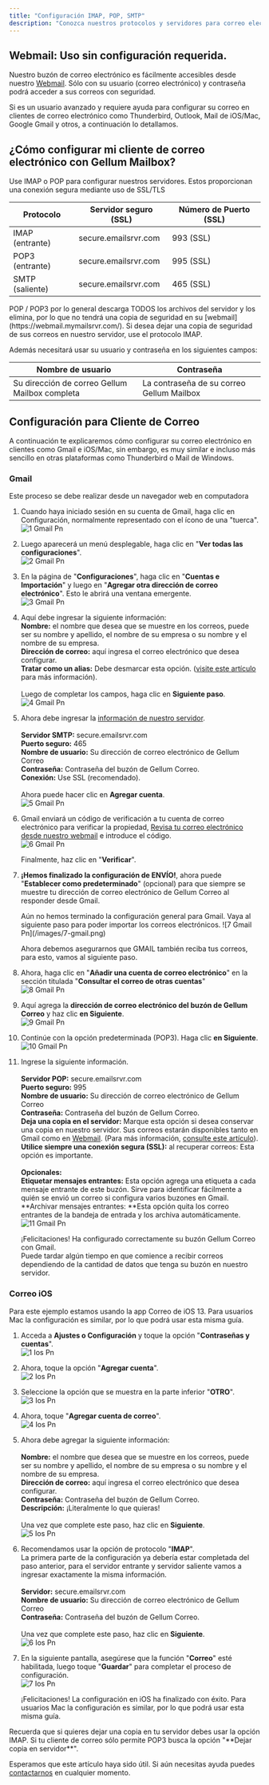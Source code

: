 ```yaml
---
title: "Configuración IMAP, POP, SMTP"
description: "Conozca nuestros protocolos y servidores para correo electrónico empresarial."
---
```


## Webmail: Uso sin configuración requerida.

Nuestro buzón de correo electrónico es fácilmente accesibles desde nuestro [Webmail](https://webmail.mymailsrvr.com/). Sólo con su usuario (correo electrónico) y contraseña podrá acceder a sus correos con seguridad.

Si es un usuario avanzado y requiere ayuda para configurar su correo en clientes de correo electrónico como Thunderbird, Outlook, Mail de iOS/Mac, Google Gmail y otros, a continuación lo detallamos.

## ¿Cómo configurar mi cliente de correo electrónico con Gellum Mailbox?

Use IMAP o POP para configurar nuestros servidores. Estos proporcionan una conexión segura mediante uso de SSL/TLS

| Protocolo       | Servidor seguro (SSL) | Número de Puerto (SSL) |
| --------------- | --------------------- | ---------------------- |
| IMAP (entrante) | secure.emailsrvr.com  | 993 (SSL)              |
| POP3 (entrante) | secure.emailsrvr.com  | 995 (SSL)              |
| SMTP (saliente) | secure.emailsrvr.com  | 465 (SSL)              |

<Warning>
  POP / POP3 por lo general descarga TODOS los archivos del servidor y los elimina, por lo que no tendrá una copia de seguridad en su [webmail](https://webmail.mymailsrvr.com/). Si desea dejar una copia de seguridad de sus correos en nuestro servidor, use el protocolo IMAP.
</Warning>

Además necesitará usar su usuario y contraseña en los siguientes campos:

| Nombre de usuario                              | Contraseña                                |
| ---------------------------------------------- | ----------------------------------------- |
| Su dirección de correo Gellum Mailbox completa | La contraseña de su correo Gellum Mailbox |

## Configuración para Cliente de Correo

A continuación te explicaremos cómo configurar su correo electrónico en clientes como Gmail e iOS/Mac, sin embargo, es muy similar e incluso más sencillo en otras plataformas como Thunderbird o Mail de Windows.

### Gmail

Este proceso se debe realizar desde un navegador web en computadora

 1. Cuando haya iniciado sesión en su cuenta de Gmail, haga clic en Configuración, normalmente representado con el ícono de una "tuerca".\
    ![1 Gmail Pn](/images/1-gmail.png)
 2. Luego aparecerá un menú desplegable, haga clic en "**Ver todas las configuraciones**".\
    ![2 Gmail Pn](/images/2-gmail.png)
 3. En la página de "**Configuraciones**", haga clic en "**Cuentas e Importación**" y luego en "**Agregar otra dirección de correo electrónico**". Esto le abrirá una ventana emergente.\
    ![3 Gmail Pn](/images/3-gmail.png)
 4. Aquí debe ingresar la siguiente información:\
    **Nombre:** el nombre que desea que se muestre en los correos, puede ser su nombre y apellido, el nombre de su empresa o su nombre y el nombre de su empresa.\
    **Dirección de correo:** aquí ingresa el correo electrónico que desea configurar.\
    **Tratar como un alias:** Debe desmarcar esta opción. ([visite este artículo](https://support.google.com/a/answer/1710338) para más información).\
    \
    Luego de completar los campos, haga clic en **Siguiente paso**.\
    ![4 Gmail Pn](/images/4-gmail.png)
 5. Ahora debe ingresar la [información de nuestro servidor](#%C2%BFc%C3%B3mo-configurar-mi-cliente-de-correo-electr%C3%B3nico-con-gellum-mailbox%3F).\
    \
    **Servidor SMTP:** secure.emailsrvr.com\
    **Puerto seguro:** 465\
    **Nombre de usuario:** Su dirección de correo electrónico de Gellum Correo\
    **Contraseña:** Contraseña del buzón de Gellum Correo.\
    **Conexión:** Use SSL (recomendado).\
    \
    Ahora puede hacer clic en **Agregar cuenta**.\
    ![5 Gmail Pn](/images/5-gmail.png)
 6. Gmail enviará un código de verificación a tu cuenta de correo electrónico para verificar la propiedad, [Revisa tu correo electrónico desde nuestro webmail](https://webmail.mymailsrvr.com/) e introduce el código. \
    ![6 Gmail Pn](/images/6-gmail.png)

    Finalmente, haz clic en "**Verificar**".
 7. **¡Hemos finalizado la configuración de ENVÍO\!**, ahora puede "**Establecer como predeterminado**" (opcional) para que siempre se muestre tu dirección de correo electrónico de Gellum Correo al responder desde Gmail.

    <Info>
      Aún no hemos terminado la configuración general para Gmail. Vaya al siguiente paso para poder importar los correos electrónicos.
    </Info>
    ![7 Gmail Pn](/images/7-gmail.png)

    Ahora debemos asegurarnos que GMAIL también reciba tus correos, para esto, vamos al siguiente paso.
 8. Ahora, haga clic en "**Añadir una cuenta de correo electrónico**" en la sección titulada "**Consultar el correo de otras cuentas**"\
    ![8 Gmail Pn](/images/8-gmail.png)
 9. Aquí agrega la **dirección de correo electrónico del buzón de Gellum Correo** y haz clic **en Siguiente**.\
    ![9 Gmail Pn](/images/9-gmail.png)
10. Continúe con la opción predeterminada (POP3). Haga clic **en Siguiente**.\
    ![10 Gmail Pn](/images/10-gmail.png)
11. Ingrese la siguiente información.\
    \
    **Servidor POP:** secure.emailsrvr.com\
    **Puerto seguro:** 995\
    **Nombre de usuario:** Su dirección de correo electrónico de Gellum Correo\
    **Contraseña:** Contraseña del buzón de Gellum Correo.\
    **Deja una copia en el servidor:** Marque esta opción si desea conservar una copia en nuestro servidor. Sus correos estarán disponibles tanto en Gmail como en [Webmail](https://webmail.mymailsrvr.com/). (Para más información, [consulte este artículo](https://support.google.com/mail/answer/21289)).\
    **Utilice siempre una conexión segura (SSL):** al recuperar correos: Esta opción es importante.\
    \
    **Opcionales:**\
    **Etiquetar mensajes entrantes:** Esta opción agrega una etiqueta a cada mensaje entrante de este buzón. Sirve para identificar fácilmente a quién se envió un correo si configura varios buzones en Gmail.\
    \*\*Archivar mensajes entrantes: \*\*Esta opción quita los correo entrantes de la bandeja de entrada y los archiva automáticamente.\
    ![11 Gmail Pn](/images/11-gmail.png)

    ¡Felicitaciones\! Ha configurado correctamente su buzón Gellum Correo con Gmail.\
    Puede tardar algún tiempo en que comience a recibir correos dependiendo de la cantidad de datos que tenga su buzón en nuestro servidor.

### Correo iOS

Para este ejemplo estamos usando la app Correo de iOS 13. Para usuarios Mac la configuración es similar, por lo que podrá usar esta misma guía.

1. Acceda a **Ajustes o Configuración** y toque la opción "**Contraseñas y cuentas**". \
   ![1 Ios Pn](/images/1-ios.png)
2. Ahora, toque la opción "**Agregar cuenta**".\
   ![2 Ios Pn](/images/2-ios.png)
3. Seleccione la opción que se muestra en la parte inferior "**OTRO**".\
   ![3 Ios Pn](/images/3-ios.png)
4. Ahora, toque "**Agregar cuenta de correo**".\
   ![4 Ios Pn](/images/4-ios.png)
5. Ahora debe agregar la siguiente información:\
   \
   **Nombre:** el nombre que desea que se muestre en los correos, puede ser su nombre y apellido, el nombre de su empresa o su nombre y el nombre de su empresa.\
   **Dirección de correo:** aquí ingresa el correo electrónico que desea configurar.\
   **Contraseña:** Contraseña del buzón de Gellum Correo.\
   **Descripción:** ¡Literalmente lo que quieras\!\
   \
   Una vez que complete este paso, haz clic en **Siguiente**.\
   ![5 Ios Pn](/images/5-ios.png)
6. Recomendamos usar la opción de protocolo "**IMAP**". \
   La primera parte de la configuración ya debería estar completada del paso anterior, para el servidor entrante y servidor saliente vamos a ingresar exactamente la misma información.\
   \
   **Servidor:** secure.emailsrvr.com\
   **Nombre de usuario:** Su dirección de correo electrónico de Gellum Correo\
   **Contraseña:** Contraseña del buzón de Gellum Correo.\
   \
   Una vez que complete este paso, haz clic en **Siguiente**.\
   ![6 Ios Pn](/images/6-ios.png)
7. En la siguiente pantalla, asegúrese que la función "**Correo**" esté habilitada, luego toque "**Guardar**" para completar el proceso de configuración.\
   ![7 Ios Pn](/images/7-ios.png)

   ¡Felicitaciones\! La configuración en iOS ha finalizado con éxito. Para usuarios Mac la configuración es similar, por lo que podrá usar esta misma guía.

<Tip>
  Recuerda que si quieres dejar una copia en tu servidor debes usar la opción IMAP. Si tu cliente de correo sólo permite POP3 busca la opción "**Dejar copia en servidor**".
</Tip>

Esperamos que este artículo haya sido útil. Si aún necesitas ayuda puedes [contactarnos](https://gellum.com/contacto) en cualquier momento.